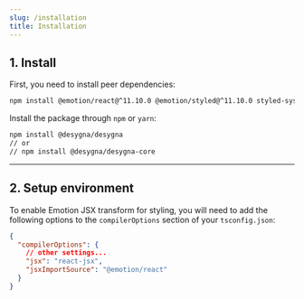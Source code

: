 ```yaml
---
slug: /installation
title: Installation
---
```


## 1. Install

First, you need to install peer dependencies:

```bash npm2yarn
npm install @emotion/react@^11.10.0 @emotion/styled@^11.10.0 styled-system@^5.1.5 @styled-system/should-forward-prop@^5.1.5
```

Install the package through `npm` or `yarn`:

```bash npm2yarn
npm install @desygna/desygna
// or
// npm install @desygna/desygna-core
```

---

## 2. Setup environment

To enable Emotion JSX transform for styling, you will need to add the following options to the `compilerOptions` section of your `tsconfig.json`:

```json
{
  "compilerOptions": {
    // other settings...
    "jsx": "react-jsx",
    "jsxImportSource": "@emotion/react"
  }
}
```
